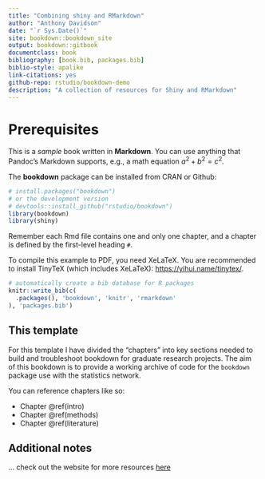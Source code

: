 ```yaml
---
title: "Combining shiny and RMarkdown"
author: "Anthony Davidson"
date: "`r Sys.Date()`"
site: bookdown::bookdown_site
output: bookdown::gitbook
documentclass: book
bibliography: [book.bib, packages.bib]
biblio-style: apalike
link-citations: yes
github-repo: rstudio/bookdown-demo
description: "A collection of resources for Shiny and RMarkdown"
---
```


# Prerequisites

This is a _sample_ book written in **Markdown**. You can use anything that Pandoc's Markdown supports, e.g., a math equation $a^2 + b^2 = c^2$.

The **bookdown** package can be installed from CRAN or Github:

```r
# install.packages("bookdown")
# or the development version
# devtools::install_github("rstudio/bookdown")
library(bookdown)
library(shiny)
```

Remember each Rmd file contains one and only one chapter, and a chapter is defined by the first-level heading `#`.

To compile this example to PDF, you need XeLaTeX. You are recommended to install TinyTeX (which includes XeLaTeX): <https://yihui.name/tinytex/>.

```r
# automatically create a bib database for R packages
knitr::write_bib(c(
  .packages(), 'bookdown', 'knitr', 'rmarkdown'
), 'packages.bib')
```

## This template

For this template I have divided the "chapters" into key sections needed to build and troubleshoot bookdown for graduate research projects. The aim of this bookdown is to provide a working archive of code for the `bookdown` package use with the statistics network.

You can reference chapters like so:

- Chapter \@ref(intro)
- Chapter \@ref(methods)
- Chapter \@ref(literature)

## Additional notes

... check out the website for more resources [here](https://www.ssnhub.com)
